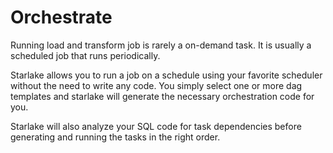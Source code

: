 # Orchestrate


Running load and transform job is rarely a on-demand task. It is usually a scheduled job that runs periodically.

Starlake allows you to run a job on a schedule using your favorite scheduler without the need to write any code.
You simply select one or more dag templates and starlake will generate the necessary orchestration code for you.

Starlake will also analyze your SQL code for task dependencies before generating and running the tasks in the right order.
